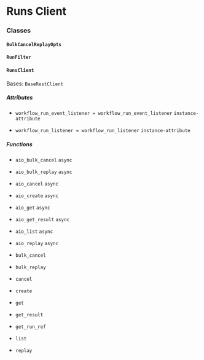 # Runs Client

### Classes

#### `BulkCancelReplayOpts`

#### `RunFilter`

#### `RunsClient`

Bases: `BaseRestClient`

##### Attributes

- `workflow_run_event_listener = workflow_run_event_listener`
  `instance-attribute`

- `workflow_run_listener = workflow_run_listener`
  `instance-attribute`

##### Functions

- `aio_bulk_cancel`
  `async`

- `aio_bulk_replay`
  `async`

- `aio_cancel`
  `async`

- `aio_create`
  `async`

- `aio_get`
  `async`

- `aio_get_result`
  `async`

- `aio_list`
  `async`

- `aio_replay`
  `async`

- `bulk_cancel`

- `bulk_replay`

- `cancel`

- `create`

- `get`

- `get_result`

- `get_run_ref`

- `list`

- `replay`
